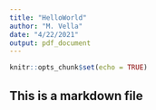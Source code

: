 ```yaml
---
title: "HelloWorld"
author: "M. Vella"
date: "4/22/2021"
output: pdf_document
---
```


```r
knitr::opts_chunk$set(echo = TRUE)
```

## This is a markdown file